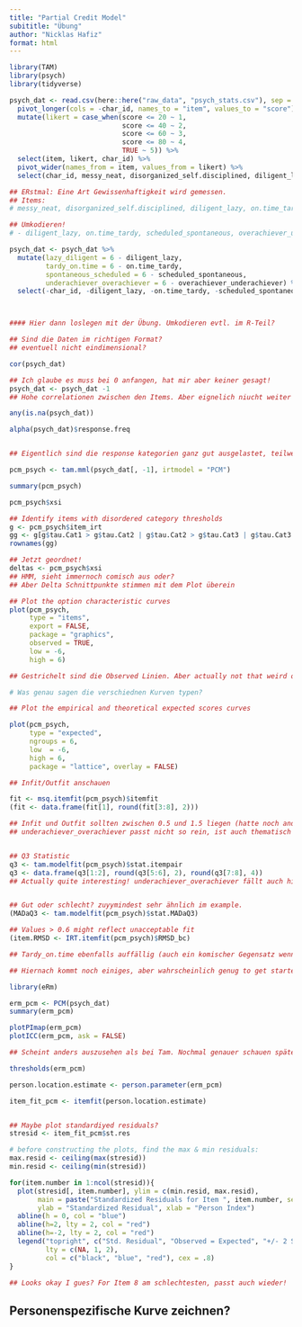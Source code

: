 ```yaml
---
title: "Partial Credit Model"
subititle: "Übung"
author: "Nicklas Hafiz"
format: html
---
```




```r
library(TAM)
library(psych)
library(tidyverse)
```


```r
psych_dat <- read.csv(here::here("raw_data", "psych_stats.csv"), sep = ";") %>%
  pivot_longer(cols = -char_id, names_to = "item", values_to = "score") %>%
  mutate(likert = case_when(score <= 20 ~ 1,
                            score <= 40 ~ 2, 
                            score <= 60 ~ 3,
                            score <= 80 ~ 4,
                            TRUE ~ 5)) %>%
  select(item, likert, char_id) %>%
  pivot_wider(names_from = item, values_from = likert) %>%
  select(char_id, messy_neat, disorganized_self.disciplined, diligent_lazy, on.time_tardy, scheduled_spontaneous, ADHD_OCD, chaotic_orderly, overachiever_underachiever)

## ERstmal: Eine Art Gewissenhaftigkeit wird gemessen.
## Items:
# messy_neat, disorganized_self.disciplined, diligent_lazy, on.time_tardy, scheduled_spontaneous, ADHD_OCD, chaotic_orderly, overachiever_underachiever

## Umkodieren! 
# - diligent_lazy, on.time_tardy, scheduled_spontaneous, overachiever_underachiever

psych_dat <- psych_dat %>%
  mutate(lazy_diligent = 6 - diligent_lazy,
         tardy_on.time = 6 - on.time_tardy,
         spontaneous_scheduled = 6 - scheduled_spontaneous,
         underachiever_overachiever = 6 - overachiever_underachiever) %>%
  select(-char_id, -diligent_lazy, -on.time_tardy, -scheduled_spontaneous, -overachiever_underachiever) 



#### Hier dann loslegen mit der Übung. Umkodieren evtl. im R-Teil? 

## Sind die Daten im richtigen Format? 
## eventuell nicht eindimensional?

cor(psych_dat)

## Ich glaube es muss bei 0 anfangen, hat mir aber keiner gesagt!
psych_dat <- psych_dat -1
## Hohe correlationen zwischen den Items. Aber eignelich niucht weiter schlimm oder?

any(is.na(psych_dat))

alpha(psych_dat)$response.freq


## Eigentlich sind die response kategorien ganz gut ausgelastet, teilweise die Ränder etwas weniger. 

pcm_psych <- tam.mml(psych_dat[, -1], irtmodel = "PCM")

summary(pcm_psych)

pcm_psych$xsi

## Identify items with disordered category thresholds
g <- pcm_psych$item_irt
gg <- g[g$tau.Cat1 > g$tau.Cat2 | g$tau.Cat2 > g$tau.Cat3 | g$tau.Cat3 > g$tau.Cat4, ]
rownames(gg)

## Jetzt geordnet!
deltas <- pcm_psych$xsi
## HMM, sieht immernoch comisch aus oder? 
## Aber Delta Schnittpunkte stimmen mit dem Plot überein

## Plot the option characteristic curves
plot(pcm_psych, 
     type = "items", 
     export = FALSE, 
     package = "graphics", 
     observed = TRUE, 
     low = -6, 
     high = 6)

## Gestrichelt sind die Observed Linien. Aber actually not that weird oder? 

# Was genau sagen die verschiednen Kurven typen?

## Plot the empirical and theoretical expected scores curves

plot(pcm_psych, 
     type = "expected", 
     ngroups = 6, 
     low  = -6, 
     high = 6,
     package = "lattice", overlay = FALSE)

## Infit/Outfit anschauen

fit <- msq.itemfit(pcm_psych)$itemfit
(fit <- data.frame(fit[1], round(fit[3:8], 2)))

## Infit und Outfit sollten zwischen 0.5 und 1.5 liegen (hatte noch andere Grenzen im Kopf, quelle ruassuchen. Auch was genau das nochmal heißt). 
## underachiever_overachiever passt nicht so rein, ist auch thematisch weiter weg (nette Illustration, sieht man das noch an irgendwelchen Kurven oder andern Werten?)


## Q3 Statistic
q3 <- tam.modelfit(pcm_psych)$stat.itempair
q3 <- data.frame(q3[1:2], round(q3[5:6], 2), round(q3[7:8], 4))
## Actually quite interesting! underachiever_overachiever fällt auch hier auf. 


## Gut oder schlecht? zuyymindest sehr ähnlich im example. 
(MADaQ3 <- tam.modelfit(pcm_psych)$stat.MADaQ3)

## Values > 0.6 might reflect unacceptable fit
(item.RMSD <- IRT.itemfit(pcm_psych)$RMSD_bc)

## Tardy_on.time ebenfalls auffällig (auch ein komischer Gegensatz wenn man drüber nachdenkt, evtl. mehrdimensional)

## Hiernach kommt noch einiges, aber wahrscheinlich genug to get started! 
```

```r
library(eRm)

erm_pcm <- PCM(psych_dat)
summary(erm_pcm)

plotPImap(erm_pcm)
plotICC(erm_pcm, ask = FALSE)

## Scheint anders auszusehen als bei Tam. Nochmal genauer schauen später, aber underachiever_overachiever scheint sich hier erst bei vier die letzte Linie zu kreuzen. 

thresholds(erm_pcm)

person.location.estimate <- person.parameter(erm_pcm)

item_fit_pcm <- itemfit(person.location.estimate)


## Maybe plot standardiyed residuals?
stresid <- item_fit_pcm$st.res

# before constructing the plots, find the max & min residuals:
max.resid <- ceiling(max(stresid))
min.resid <- ceiling(min(stresid))

for(item.number in 1:ncol(stresid)){
  plot(stresid[, item.number], ylim = c(min.resid, max.resid),
       main = paste("Standardized Residuals for Item ", item.number, sep = ""),
       ylab = "Standardized Residual", xlab = "Person Index")
  abline(h = 0, col = "blue")
  abline(h=2, lty = 2, col = "red")
  abline(h=-2, lty = 2, col = "red")
  legend("topright", c("Std. Residual", "Observed = Expected", "+/- 2 SD"), pch = c(1, NA, NA), 
         lty = c(NA, 1, 2),
         col = c("black", "blue", "red"), cex = .8)
}

## Looks okay I gues? For Item 8 am schlechtesten, passt auch wieder!
```


## Personenspezifische Kurve zeichnen? 
